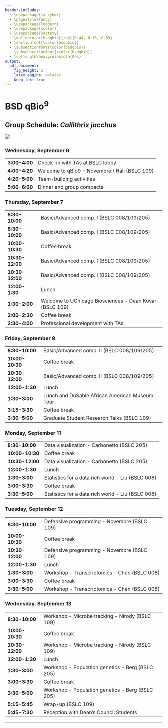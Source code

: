 ```yaml
---
header-includes:
  - \usepackage{fancyhdr}
  - \pagestyle{fancy}
  - \usepackage{lmodern}
  - \usepackage{xcolor}
  - \usepackage{sectsty}
  - \definecolor{bsdqbio}{rgb}{0.44, 0.16, 0.39}
  - \sectionfont{\color{bsdqbio}}
  - \subsectionfont{\color{bsdqbio}}
  - \subsubsectionfont{\color{bsdqbio}}
  - \setlength\heavyrulewidth{0ex}
output:
  pdf_document:
    fig_height: 2
    latex_engine: xelatex
    keep_tex: true
---
```

# BSD qBio$^9$ 

## Group Schedule: *Callithrix jacchus*
 ![](https://github.com/StefanoAllesina/BSD-QBio5/raw/master/logo_group/Callithrix_jacchus.png)     

### Wednesday, September 6 

------------------    ---------------------------------------------------------
**3:00-4:00**         Check-in with TAs at BSLC lobby                          
**4:00-4:20**         Welcome to qBio9 - Novembre / Hall (BSLC 109)            
**4:20-5:00**         Team-building activities                                 
**5:00-6:00**         Dinner and group compacts                                
------------------    ---------------------------------------------------------

### Thursday, September 7 

------------------    ---------------------------------------------------------
**8:30-10:00**        Basic/Advanced comp. I (BSLC 008/109/205)                
**8:30-10:00**        Basic/Advanced comp. I (BSLC 008/109/205)                
**10:00-10:30**       Coffee break                                             
**10:30-12:00**       Basic/Advanced comp. I (BSLC 008/109/205)                
**10:30-12:00**       Basic/Advanced comp. I (BSLC 008/109/205)                
**12:00-1:30**        Lunch                                                    
**1:30-2:00**         Welcome to UChicago Biosciences - Dean Kovar (BSLC 109)  
**2:00-2:30**         Coffee break                                             
**2:30-4:00**         Professional development with TAs                        
------------------    ---------------------------------------------------------

### Friday, September 8 

------------------    ---------------------------------------------------------
**8:30-10:00**        Basic/Advanced comp. II (BSLC 008/109/205)               
**10:00-10:30**       Coffee break                                             
**10:30-12:00**       Basic/Advanced comp. II (BSLC 008/109/205)               
**12:00-1:30**        Lunch                                                    
**1:30-3:00**          Lunch and DuSable African American Museum Tour          
**3:15-3:30**         Coffee break                                             
**3:30-5:00**         Graduate Student Research Talks (BSLC 109)               
------------------    ---------------------------------------------------------

### Monday, September 11 

------------------    ---------------------------------------------------------
**8:30-10:00**        Data visualization - Carbonetto (BSLC 205)               
**10:00-10:30**       Coffee break                                             
**10:30-12:00**       Data visualization - Carbonetto (BSLC 205)               
**12:00-1:30**        Lunch                                                    
**1:30-3:00**         Statistics for a data rich world - Liu (BSLC 008)        
**3:00-3:30**         Coffee break                                             
**3:30-5:00**         Statistics for a data rich world - Liu (BSLC 008)        
------------------    ---------------------------------------------------------

### Tuesday, September 12 

------------------    ---------------------------------------------------------
**8:30-10:00**        Defensive programming - Novembre (BSLC 109)              
**10:00-10:30**       Coffee break                                             
**10:30-12:00**       Defensive programming - Novembre (BSLC 109)              
**12:00-1:30**        Lunch                                                    
**1:30-3:00**         Workshop - Transcriptomics - Chen (BSLC 008)             
**3:00-3:30**         Coffee break                                             
**3:30-5:00**         Workshop - Transcriptomics - Chen (BSLC 008)             
------------------    ---------------------------------------------------------

### Wednesday, September 13 

------------------    ---------------------------------------------------------
**8:30-10:00**        Workshop - Microbe tracking - Nirody (BSLC 109)          
**10:00-10:30**       Coffee break                                             
**10:30-12:00**       Workshop - Microbe tracking - Nirody (BSLC 109)          
**12:00-1:30**        Lunch                                                    
**1:30-3:00**         Workshop - Population genetics - Berg (BSLC 205)         
**3:00-3:30**         Coffee break                                             
**3:30-5:00**         Workshop - Population genetics - Berg (BSLC 205)         
**5:15-5:45**         Wrap-up (BSLC 109)                                       
**5:45-7:30**         Reception with Dean's Council Students                   
------------------    ---------------------------------------------------------



-------

